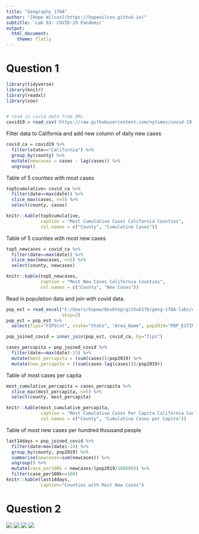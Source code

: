---
title: "Geography 176A"
author: "[Hope Wilcox](https://hopewilcox.github.io)"
subtitle: 'Lab 03: COVID-19 Pandemic'
output:
  html_document:
    theme: flatly
---
# Question 1
```{r}
library(tidyverse)
library(knitr)
library(readxl)
library(zoo)


# read in covid data from URL
covid19 = read_csv('https://raw.githubusercontent.com/nytimes/covid-19-data/master/us-counties.csv')


```
Filter data to California and add new column of daily new cases

```{r}
covid_ca = covid19 %>%
  filter(state=="California") %>%
  group_by(county) %>%
  mutate(newcases = cases - lag(cases)) %>%
  ungroup()
```

Table of 5 counties with most cases
```{r}

top5cumulative= covid_ca %>%
  filter(date==max(date)) %>%
  slice_max(cases, n=5) %>%
  select(county, cases)

knitr::kable(top5cumulative,
             caption = "Most Cumulative Cases California Counties",
             col.names = c("County", "Cumulative Cases"))
```
Table of 5 counties with most new cases
```{r}

top5_newcases = covid_ca %>%
  filter(date==max(date)) %>%
  slice_max(newcases, n=5) %>%
  select(county, newcases)

knitr::kable(top5_newcases,
             caption = "Most New Cases California Counties",
             col.names = c("County", "New Cases"))
```

Read in population data and join with covid data.
```{r}

pop_est = read_excel("C:/Users/hopew/Desktop/github176/geog-176A-labs/data/PopulationEstimates.xls",
                     skip=2)
pop_est = pop_est %>%
  select(fips="FIPStxt", state="State", "Area_Name", pop2019="POP_ESTIMATE_2019")

pop_joined_covid = inner_join(pop_est, covid_ca, by="fips")

cases_percapita = pop_joined_covid %>%
  filter(date==max(date)-13) %>%
  mutate(most_percapita = (sum(cases))/pop2019) %>%
  mutate(new_percapita = ((sum(cases-lag(cases)))/pop2019))

```

Table of most cases per capita

```{r}
most_cumulative_percapita = cases_percapita %>%
  slice_max(most_percapita, n=5) %>%
  select(county, most_percapita)

knitr::kable(most_cumulative_percapita,
             caption = "Most Cumulative Cases Per Capita California Counties",
             col.names = c("County", "Cumulative Cases per Capita"))


```

Table of most new cases per hundred thousand people
```{r}
last14days = pop_joined_covid %>%
  filter(date>max(date)-14) %>%
  group_by(county, pop2019) %>%
  summarise(newcases=sum(newcases)) %>%
  ungroup() %>%
  mutate(case_per100k = newcases/(pop2019/100000)) %>%
  filter(case_per100k<=100)
knitr::kable(last14days,
             caption="Counties with Most New Cases")
```

# Question 2

![](C:/Users/hopew/Desktop/github176/geog-176A-labs/img/LA.png)
![](C:/Users/hopew/Desktop/github176/geog-176A-labs/img/NY.png)
![](C:/Users/hopew/Desktop/github176/geog-176A-labs/img/CA.png)
![](C:/Users/hopew/Desktop/github176/geog-176A-labs/img/FL.png)






